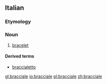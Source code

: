 ==Italian==

===Etymology===
{{suffix|braccio|ale|lang=it}}

===Noun===
{{it-noun|m|bracciali}}

# [[bracelet]]

====Derived terms====
* [[braccialetto]]

[[gl:bracciale]]
[[io:bracciale]]
[[pl:bracciale]]
[[zh:bracciale]]